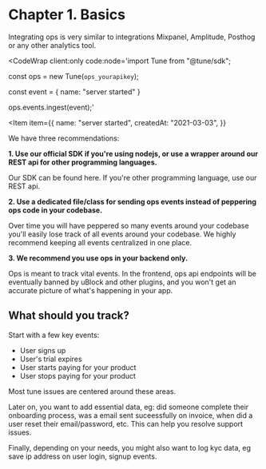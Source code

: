 
# Chapter 1. Basics

Integrating ops is very similar to integrations Mixpanel, Amplitude, Posthog or any other analytics tool.

<CodeWrap client:only code:node='import Tune from "@tune/sdk";

const ops = new Tune(`ops_yourapikey`);

const event = {
name: "server started"
}

ops.events.ingest(event);'

>

<Item
  item={{
    name: "server started",
    createdAt: "2021-03-03",
  }}
></Item>
</CodeWrap>

We have three recommendations:

**1. Use our official SDK if you're using nodejs, or use a wrapper around our REST api for other programming languages.**

Our SDK can be found here. If you're other programming language, use our REST api.

**2. Use a dedicated file/class for sending ops events instead of peppering ops code in your codebase.**

Over time you will have peppered so many events around your codebase you'll easily lose track of all events around your codebase. We highly recommend keeping all events centralized in one place.

**3. We recommend you use ops in your backend only.**

Ops is meant to track vital events. In the frontend, ops api endpoints will be eventually banned by uBlock and other plugins, and you won't get an accurate picture of what's happening in your app.

## What should you track?

Start with a few key events:
- User signs up
- User's trial expires
- User starts paying for your product
- User stops paying for your product

Most tune issues are centered around these areas.

Later on, you want to add essential data, eg: did someone complete their onboarding process, was a email sent suceessfully on invoice, when did a user reset their email/password, etc.
This can help you resolve support issues.

Finally, depending on your needs, you might also want to log kyc data, eg save ip address on user login, signup events.
